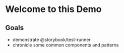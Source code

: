 
<Meta title="Welcome" />

# Welcome to this Demo

## Goals
- demonstrate @storybook/test-runner
- chronicle some common components and patterns
